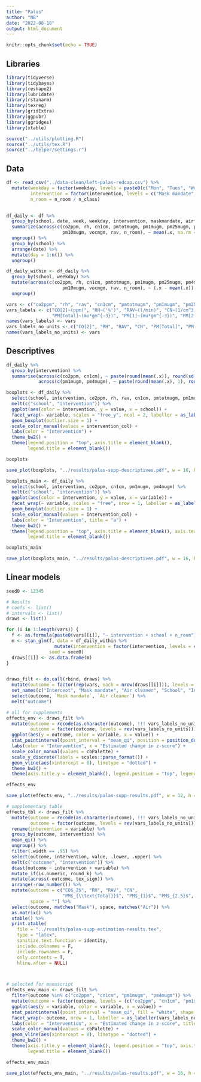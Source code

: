 ```yaml
---
title: "Palas"
author: "NB"
date: "2022-08-18"
output: html_document
---
```


```r
knitr::opts_chunk$set(echo = TRUE)
```

## Libraries

```r
library(tidyverse)
library(tidybayes)
library(reshape2)
library(lubridate)
library(rstanarm)
library(texreg)
library(gridExtra)
library(ggpubr)
library(ggridges)
library(xtable)

source("../utils/plotting.R")
source("../utils/tex.R")
source("../helper/settings.r")
```


## Data

```r
df <- read_csv("../data-clean/left-palas-redcap.csv") %>%
  mutate(weekday = factor(weekday, levels = paste0(c("Mon", "Tues", "Wednes", "Thurs", "Fri"), "day")),
         intervention = factor(intervention, levels = c("Mask mandate", "No intervention", "Air cleaner")),
         n_room = n_room / n_class)
  

df_daily <- df %>%
  group_by(school, date, week, weekday, intervention, maskmandate, airfilter) %>%
  summarize(across(c(co2ppm, rh, cn1cm, pmtotmugm, pm1mugm, pm25mugm, pm4mugm,
                     pm10mugm, vocmgm, rav, n_room), ~ mean(.x, na.rm = T))) %>%
  ungroup() %>%
  group_by(school) %>%
  arrange(date) %>%
  mutate(day = 1:n()) %>%
  ungroup()

df_daily_within <- df_daily %>%
  group_by(school, weekday) %>%
  mutate(across(c(co2ppm, rh, cn1cm, pmtotmugm, pm1mugm, pm25mugm, pm4mugm,
                     pm10mugm, vocmgm, rav, n_room), ~ (.x - mean(.x)) / sd(.x))) %>%
  ungroup() 

vars <- c("co2ppm", "rh", "rav", "cn1cm", "pmtotmugm", "pm1mugm", "pm25mugm", "pm4mugm")
vars_labels <- c("CO[2]~(ppm)", "RH~('%')", "RAV~(l/min)", "CN~(1/cm^3)", 
                 "PM[Total]~(mu*gm^{-3})", "PM[1]~(mu*gm^{-3})", "PM[2.5]~(mu*gm^{-3})", "PM[4]~(mu*gm^{-3})")
names(vars_labels) <- vars
vars_labels_no_units <- c("CO[2]", "RH", "RAV", "CN", "PM[Total]", "PM[1]", "PM[2.5]", "PM[4]")
names(vars_labels_no_units) <- vars
```


## Descriptives

```r
df_daily %>%
  group_by(intervention) %>%
  summarise(across(c(co2ppm, cn1cm), ~ paste(round(mean(.x)), round(sd(.x)), sep = " +/- ")),
            across(c(pm1mugm, pm4mugm), ~ paste(round(mean(.x), 1), round(sd(.x), 1), sep = " +/- ")))

boxplots <- df_daily %>%
  select(school, intervention, co2ppm, rh, rav, cn1cm, pmtotmugm, pm1mugm, pm25mugm, pm4mugm) %>%
  melt(c("school", "intervention")) %>%
  ggplot(aes(color = intervention, y = value, x = school)) +
  facet_wrap(~ variable, scales = "free_y", ncol = 2, labeller = as_labeller(vars_labels, label_parsed)) +
  geom_boxplot(outlier.size = 1) +
  scale_color_manual(values = intervention_col) +
  labs(color = "Intervention") +
  theme_bw2() +
  theme(legend.position = "top", axis.title = element_blank(), 
        legend.title = element_blank())

boxplots

save_plot(boxplots, "../results/palas-supp-descriptives.pdf", w = 16, h = 14)

boxplots_main <- df_daily %>%
  select(school, intervention, co2ppm, cn1cm, pm1mugm, pm4mugm) %>%
  melt(c("school", "intervention")) %>%
  ggplot(aes(color = intervention, y = value, x = variable)) +
  facet_wrap(~ variable, scales = "free", nrow = 1, labeller = as_labeller(vars_labels, label_parsed)) +
  geom_boxplot(outlier.size = 1) +
  scale_color_manual(values = intervention_col) +
  labs(color = "Intervention", title = "a") +
  theme_bw2() +
  theme(legend.position = "top", axis.title = element_blank(), axis.text.x = element_blank(), axis.ticks.x = element_blank(),
        legend.title = element_blank())

boxplots_main

save_plot(boxplots_main, "../results/palas-descriptives.pdf", w = 16, h = 5)
```

## Linear models

```r
seed0 <- 12345

# Results
# coefs <- list()
# intervals <- list()
draws <- list()

for (i in 1:length(vars)) {
  f <- as.formula(paste0(vars[[i]], "~ intervention + school + n_room"))
  m <- stan_glm(f, data = df_daily_within %>% 
                  mutate(intervention = factor(intervention, levels = c("No intervention", "Mask mandate", "Air cleaner"))), 
                seed = seed0)
  draws[[i]] <- as.data.frame(m)
}


draws_filt <- do.call(rbind, draws) %>%
  mutate(outcome = factor(rep(vars, each = nrow(draws[[i]])), levels = rev(vars))) %>%
  set_names(c("Interceot", "Mask mandate", "Air cleaner", "School", "InClass", "Sigma", "outcome")) %>%
  select(outcome, `Mask mandate`, `Air cleaner`) %>%
  melt("outcome") 

# all for supplements
effects_env <- draws_filt %>%
  mutate(outcome = recode(as.character(outcome), !!! vars_labels_no_units),
         outcome = factor(outcome, levels = rev(vars_labels_no_units))) %>%
  ggplot(aes(y = outcome, color = variable, x = value)) +
  stat_pointinterval(point_interval = "mean_qi", position = position_dodge(width = .5), fill = "white", shape = 21, .width = c(.5, .8, .95)) +
  labs(color = "Intervention", x = "Estimated change in z-score") +
  scale_color_manual(values = cbPalette) +
  scale_y_discrete(labels = scales::parse_format()) +
  geom_vline(aes(xintercept = 0), linetype = "dotted") +
  theme_bw2() +
  theme(axis.title.y = element_blank(), legend.position = "top", legend.title = element_blank())

effects_env

save_plot(effects_env, "../results/palas-supp-results.pdf", w = 12, h = 11)

# supplementary table
effects_tbl <- draws_filt %>%
  mutate(outcome = recode(as.character(outcome), !!! vars_labels_no_units),
         outcome = factor(outcome, levels = rev(vars_labels_no_units))) %>%
  rename(intervention = variable) %>%
  group_by(outcome, intervention) %>%
  mean_qi() %>%
  ungroup() %>%
  filter(.width == .95) %>%
  select(outcome, intervention, value, .lower, .upper) %>%
  melt(c("outcome", "intervention")) %>%
  dcast(outcome ~ intervention + variable) %>%
  mutate_if(is.numeric, round_k) %>%
  mutate(across(-outcome, tex_sign)) %>%
  arrange(-row_number()) %>%
  mutate(outcome = c("CO$_2$", "RH", "RAV", "CN", 
                     "PM$_{\\text{Total}}$", "PM$_{1}$", "PM$_{2.5}$", "PM$_{4}$"),
         space = "") %>%
  select(outcome, matches("Mask"), space, matches("Air")) %>%
  as.matrix() %>%
  xtable() %>%
  print.xtable(
    file = "../results/palas-supp-estimation-results.tex",
    type = "latex",
    sanitize.text.function = identity,
    include.colnames = F,
    include.rownames = F,
    only.contents = T,
    hline.after = NULL)



# selected for manuscript
effects_env_main <- draws_filt %>%
  filter(outcome %in% c("co2ppm", "cn1cm", "pm1mugm", "pm4mugm")) %>%
  mutate(outcome = factor(outcome, levels = (c("co2ppm", "cn1cm", "pm1mugm", "pm4mugm")))) %>%
  ggplot(aes(y = variable, color = variable, x = value)) +
  stat_pointinterval(point_interval = "mean_qi", fill = "white", shape = 21, .width = c(.5, .8, .95)) +
  facet_wrap(~ outcome, nrow = 1, labeller = as_labeller(vars_labels_no_units, label_parsed)) +
  labs(color = "Intervention", x = "Estimated change in z-score", title = "b") +
  scale_color_manual(values = cbPalette) +
  geom_vline(aes(xintercept = 0), linetype = "dotted") +
  theme_bw2() +
  theme(axis.title.y = element_blank(), legend.position = "top", axis.ticks.y = element_blank(), axis.text.y = element_blank(),
        legend.title = element_blank())

effects_env_main

save_plot(effects_env_main, "../results/palas-results.pdf", w = 16, h = 5)
```
